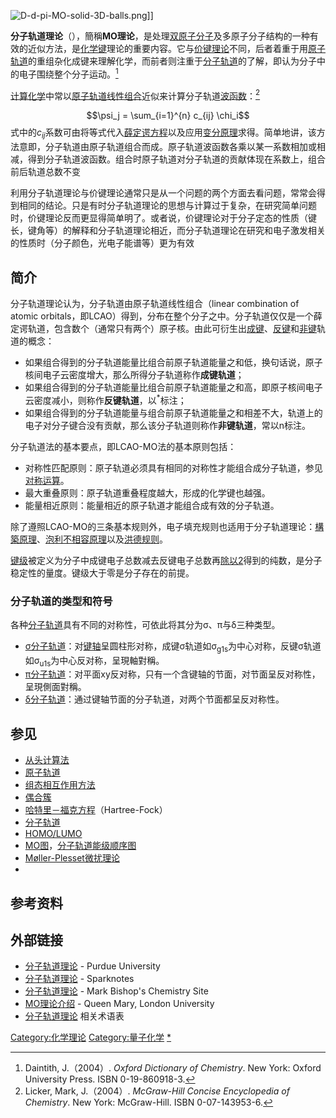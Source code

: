 {{NoteTA|G1=C}}
[[File:D-d-pi-MO-solid-3D-balls.png|thumb]]]]

'''分子轨道理论'''（{{Lang-en|Molecular orbital theory}}），簡稱'''MO理论'''，是处理[[双原子分子|双原子分子]]及多原子分子结构的一种有效的近似方法，是[[化学键|化学键]]理论的重要内容。它与[[价键理论|价键理论]]不同，后者着重于用[[原子轨道|原子轨道]]的重组杂化成键来理解化学，而前者则注重于[[分子轨道|分子轨道]]的了解，即认为分子中的电子围绕整个分子运动。<ref>Daintith, J.（2004）. ''Oxford Dictionary of Chemistry''. New York: Oxford University Press. ISBN 0-19-860918-3. </ref>

[[计算化学|计算化学]]中常以[[原子轨道线性组合|原子轨道线性组合]]近似来计算分子轨道[[波函数|波函数]]：<ref>Licker, Mark, J.（2004）. ''McGraw-Hill Concise Encyclopedia of Chemistry''. New York: McGraw-Hill. ISBN 0-07-143953-6. </ref>
:<math> \psi_j = \sum_{i=1}^{n} c_{ij} \chi_i</math>
式中的''c<sub>ij</sub>''系数可由将等式代入[[薛定谔方程|薛定谔方程]]以及应用[[变分原理|变分原理]]求得。简单地讲，该方法意即，分子轨道由原子轨道组合而成。原子轨道波函数各乘以某一系数相加或相减，得到分子轨道波函数。组合时原子轨道对分子轨道的贡献体现在系数上，组合前后轨道总数不变

利用分子轨道理论与价键理论通常只是从一个问题的两个方面去看问题，常常会得到相同的结论。只是有时分子轨道理论的思想与计算过于复杂，在研究简单问题时，价键理论反而更显得简单明了。或者说，价键理论对于分子定态的性质（键长，键角等）的解释和分子轨道理论相近，而分子轨道理论在研究和电子激发相关的性质时（分子颜色，光电子能谱等）更为有效

== 简介 ==
分子轨道理论认为，分子轨道由原子轨道线性组合（linear combination of atomic orbitals，即LCAO）得到，分布在整个分子之中。分子轨道仅仅是一个薛定谔轨道，包含数个（通常只有两个）原子核。由此可衍生出[[成键|成键]]、[[反键|反键]]和[[非键|非键]]轨道的概念：
* 如果组合得到的分子轨道能量比组合前原子轨道能量之和低，换句话说，原子核间电子云密度增大，那么所得分子轨道称作'''成键轨道'''；
* 如果组合得到的分子轨道能量比组合前原子轨道能量之和高，即原子核间电子云密度减小，则称作'''反键轨道'''，以<sup>*</sup>标注；
* 如果组合得到的分子轨道能量与组合前原子轨道能量之和相差不大，轨道上的电子对分子键合没有贡献，那么该分子轨道则称作'''非键轨道'''，常以n标注。

分子轨道法的基本要点，即LCAO-MO法的基本原则包括：
* 对称性匹配原则：原子轨道必须具有相同的对称性才能组合成分子轨道，参见[[对称运算|对称运算]]。
* 最大重叠原则：原子轨道重叠程度越大，形成的化学键也越强。
* 能量相近原则：能量相近的原子轨道才能组合成有效的分子轨道。

除了遵照LCAO-MO的三条基本规则外，电子填充规则也适用于分子轨道理论：[[構築原理|構築原理]]、[[泡利不相容原理|泡利不相容原理]]以及[[洪德规则|洪德规则]]。

[[键级|键级]]被定义为分子中成键电子总数减去反键电子总数再[[除以2|除以2]]得到的纯数，是分子稳定性的量度。键级大于零是分子存在的前提。

=== 分子轨道的类型和符号 ===
各种[[分子轨道|分子轨道]]具有不同的对称性，可依此将其分为σ、π与δ三种类型。
* [[σ軌域|σ分子轨道]]：对[[键轴|键轴]]呈圆柱形对称，成键σ轨道如σ<sub>g1s</sub>为中心对称，反键σ轨道如σ<sub>u1s</sub>为中心反对称，呈現軸對稱。
* [[π軌域|π分子轨道]]：对平面xy反对称，只有一个含键轴的节面，对节面呈反对称性，呈現側面對稱。
* [[δ軌域|δ分子轨道]]：通过键轴节面的分子轨道，对两个节面都呈反对称性。

== 参见 ==
{{portal|化學}}
{{colbegin}}
* [[从头计算法|从头计算法]]
* [[原子轨道|原子轨道]]
* [[组态相互作用方法|组态相互作用方法]]
* [[偶合簇|偶合簇]]
* [[哈特里－福克方程|哈特里－福克方程]]（Hartree-Fock）
* [[分子轨道|分子轨道]]
*[[HOMO/LUMO|HOMO/LUMO]]
* [[MO图|MO图]]，[[分子轨道能级顺序图|分子轨道能级顺序图]]
* [[多体微扰理论|Møller-Plesset微扰理论]]
* {{le|半经验量子化学分析|Semi-empirical quantum chemistry method}}
{{colend}}

== 参考资料 ==
{{reflist}}

== 外部链接 ==
* [http://chemed.chem.purdue.edu/genchem/topicreview/bp/ch8/mo.html 分子轨道理论]{{Wayback|url=http://chemed.chem.purdue.edu/genchem/topicreview/bp/ch8/mo.html |date=20080510235736 }} - Purdue University
* [http://www.sparknotes.com/chemistry/bonding/molecularorbital/section1.html 分子轨道理论] {{Wayback|url=http://www.sparknotes.com/chemistry/bonding/molecularorbital/section1.html |date=20171231191700 }} - Sparknotes
* [http://www.mpcfaculty.net/mark_bishop/molecular_orbital_theory.htm 分子轨道理论] {{Wayback|url=http://www.mpcfaculty.net/mark_bishop/molecular_orbital_theory.htm |date=20201127013127 }} - Mark Bishop's Chemistry Site
* [https://web.archive.org/web/20080519101946/http://www.chem.qmul.ac.uk/software/download/mo/ MO理论介绍] - Queen Mary, London University
* [http://www.chm.davidson.edu/ChemistryApplets/MolecularOrbitals/index.html 分子轨道理论] {{Wayback|url=http://www.chm.davidson.edu/ChemistryApplets/MolecularOrbitals/index.html |date=20090528100043 }}相关术语表

{{原子軌域}}
{{Chemical bonding theory|state=autocollapse}}

{{Authority control}}
[[Category:化学理论|Category:化学理论]]
[[Category:量子化学|Category:量子化学]]
[[Category:分子轨道理论|*]]